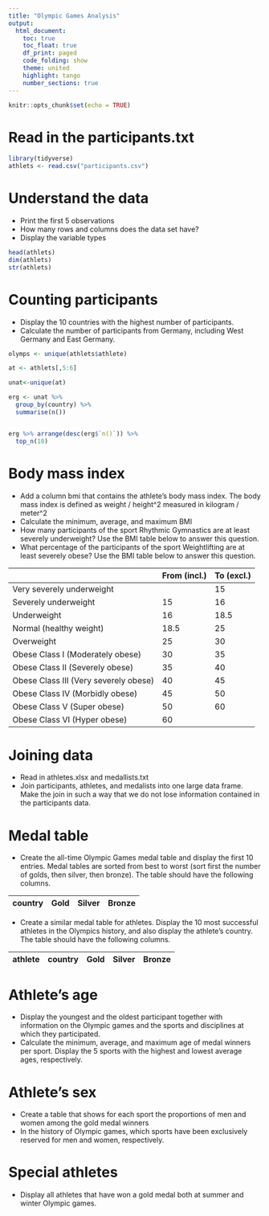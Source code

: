 ```yaml
---
title: "Olympic Games Analysis"
output: 
  html_document:
    toc: true
    toc_float: true
    df_print: paged
    code_folding: show  
    theme: united
    highlight: tango
    number_sections: true
---
```


```r
knitr::opts_chunk$set(echo = TRUE)
```

# Read in the participants.txt
```r
library(tidyverse) 
athlets <- read.csv("participants.csv")

```

# Understand the data
-	Print the first 5 observations
-	How many rows and columns does the data set have?
-	Display the variable types 

```r
head(athlets)
dim(athlets)
str(athlets)

```

# Counting participants
-	Display the 10 countries with the highest number of participants.
-	Calculate the number of participants from Germany, including West Germany and East Germany. 


```r

olymps <- unique(athlets$athlete)

at <- athlets[,5:6]

unat<-unique(at)

erg <- unat %>%
  group_by(country) %>%
  summarise(n())


erg %>% arrange(desc(erg$`n()`)) %>%
  top_n(10)


```

# Body mass index
-	Add a column bmi that contains the athlete's body mass index. The body mass index is defined as weight / height^2 measured in kilogram / meter^2 
-	Calculate the minimum, average, and maximum BMI
-	How many participants of the sport Rhythmic Gymnastics are at least severely underweight? Use the BMI table below to answer this question.
-	What percentage of the participants of the sport Weightlifting are at least severely obese? Use the BMI table below to answer this question.

|                                         | From (incl.) | To (excl.) |
|-----------------------------------------|--------------|------------|
| Very severely underweight               |              | 15         |
| Severely underweight                    | 15           | 16         |
| Underweight                             | 16           | 18.5       |
| Normal (healthy weight)                 | 18.5         | 25         |
| Overweight                              | 25           | 30         |
| Obese Class I   (Moderately obese)      | 30           | 35         |
| Obese Class   II (Severely obese)       | 35           | 40         |
| Obese Class   III (Very severely obese) | 40           | 45         |
| Obese Class   IV (Morbidly obese)       | 45           | 50         |
| Obese Class V   (Super obese)           | 50           | 60         |
| Obese   Class VI (Hyper obese)          | 60           |            |


# Joining data
-	Read in athletes.xlsx and medallists.txt
-	Join participants, athletes, and medalists into one large data frame. Make the join in such a way that we do not lose information contained in the participants data. 

# Medal table	
-	Create the all-time Olympic Games medal table and display the first 10 entries. Medal tables are sorted from best to worst (sort first the number of golds, then silver, then bronze). The table should have the following columns. 

| country | Gold | Silver | Bronze |
|---------|------|--------|--------|

-	Create a similar medal table for athletes. Display the 10 most successful athletes in the Olympics history, and also display the athlete’s country. The table should have the following columns.

|athlete | country | Gold | Silver | Bronze |
|--------|---------|------|--------|--------|

# Athlete’s age
-	Display the youngest and the oldest participant together with information on the Olympic games and the sports and disciplines at which they participated.
-	Calculate the minimum, average, and maximum age of medal winners per sport. Display the 5 sports with the highest and lowest average ages, respectively.

# Athlete’s sex
-	Create a table that shows for each sport the proportions of men and women among the gold medal winners
-	In the history of Olympic games, which sports have been exclusively reserved for men and women, respectively.

# Special athletes
-	Display all athletes that have won a gold medal both at summer and winter Olympic games.

